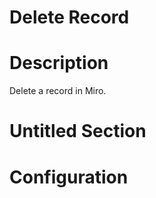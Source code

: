 ﻿# Delete Record

# Description

Delete a record in Miro.

# Untitled Section

# Configuration
